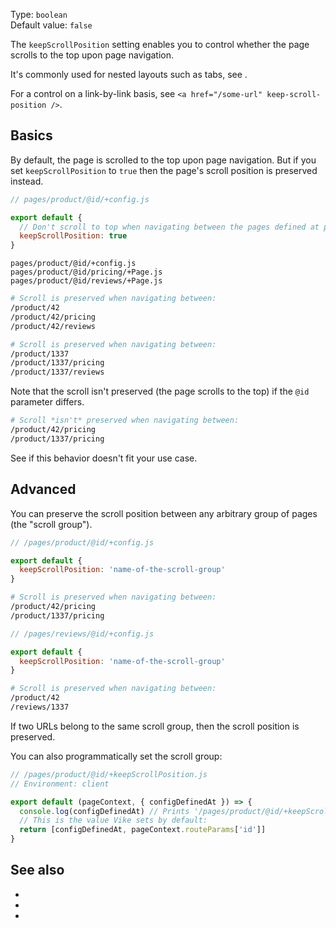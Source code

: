 
Type: `boolean`  
Default value: `false`  

The `keepScrollPosition` setting enables you to control whether the page scrolls to the top upon page navigation.

It's commonly used for nested layouts such as tabs, see <Link href="/Layout#nested-layouts" />.

For a control on a link-by-link basis, see <Link href="/clientRouting#settings">`<a href="/some-url" keep-scroll-position />`</Link>.


## Basics

By default, the page is scrolled to the top upon page navigation. But if you set `keepScrollPosition` to `true` then the page's scroll position is preserved instead.

```js
// pages/product/@id/+config.js

export default {
  // Don't scroll to top when navigating between the pages defined at pages/product/@id/**
  keepScrollPosition: true
}
```

```
pages/product/@id/+config.js
pages/product/@id/pricing/+Page.js
pages/product/@id/reviews/+Page.js
```

```bash
# Scroll is preserved when navigating between:
/product/42
/product/42/pricing
/product/42/reviews

# Scroll is preserved when navigating between:
/product/1337
/product/1337/pricing
/product/1337/reviews
```

Note that the scroll isn't preserved (the page scrolls to the top) if the `@id` parameter differs.

```bash
# Scroll *isn't* preserved when navigating between:
/product/42/pricing
/product/1337/pricing
```

See <Link href="#advanced" /> if this behavior doesn't fit your use case.


## Advanced

You can preserve the scroll position between any arbitrary group of pages (the "scroll group").

```js
// /pages/product/@id/+config.js

export default {
  keepScrollPosition: 'name-of-the-scroll-group'
}
```

```bash
# Scroll is preserved when navigating between:
/product/42/pricing
/product/1337/pricing
```

```js
// /pages/reviews/@id/+config.js

export default {
  keepScrollPosition: 'name-of-the-scroll-group'
}
```

```bash
# Scroll is preserved when navigating between:
/product/42
/reviews/1337
```

If two URLs belong to the same scroll group, then the scroll position is preserved.

You can also programmatically set the scroll group:

```js
// /pages/product/@id/+keepScrollPosition.js
// Environment: client

export default (pageContext, { configDefinedAt }) => {
  console.log(configDefinedAt) // Prints '/pages/product/@id/+keepScrollPosition.js'
  // This is the value Vike sets by default:
  return [configDefinedAt, pageContext.routeParams['id']]
}
```


## See also

- <Link href="/Layout#nested-layouts" />
- <Link href="/clientRouting#settings" />
- <Link href="/navigate#options" />

